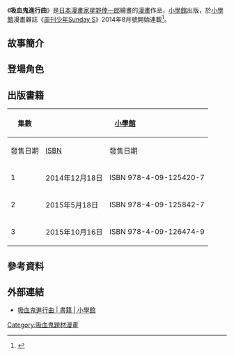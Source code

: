 {{Infobox animanga/Headerofja
|標題 = 吸血鬼進行曲
|圖像 = 
|尺寸 = 
|說明 = 
|日文名稱 = グノーシス・マーチ
|英文名稱 = 
|假名 = 
|羅馬字 = 
|類型 = [[吸血鬼|吸血鬼]][[漫畫|漫畫]]
}}
{{Infobox animanga/name
|官方譯名 =
|正式譯名 = 吸血鬼進行曲
|常用譯名 = 诺斯底进行曲
}}
{{Infobox animanga/Manga
|標題 = 
|作者 = [[星野倖一郎|星野倖一郎]]
|作畫 = 
|出版社 = {{flagicon|JPN}} [[小學館|小學館]]<br/>{{flagicon|HKG}} [[安樂文潮|安樂文潮]]
|連載雜誌 = {{flagicon|JPN}} [[周刊少年Sunday_S|周刊少年Sunday S]]增刊
|label = 
|網路 = 
|發售日 = 
|開始 = 2014年7月
|結束 = 2015年10月
|冊數 = 全3卷
|話數 = 
|其他 = 
}}
{{Infobox animanga/Footerofja}}

《'''吸血鬼進行曲'''》是[[日本|日本]][[漫畫家|漫畫家]][[星野倖一郎|星野倖一郎]]繪畫的[[日本漫畫|漫畫]]作品，[[小學館|小學館]]出版，於[[小學館|小學館]]漫畫雜誌《[[周刊少年Sunday_S|周刊少年Sunday S]]》2014年8月號開始連載<ref>{{cite web|script-title=ja:「AURA」の星野倖一郎ら、サンデーSで新連載3作スタート|url=http://natalie.mu/comic/news/119750|website=[[Natalie_(網站)|Natalie]]|accessdate=2016年11月22日|date=2014年6月25日|archive-date=2019年12月7日|archive-url=https://web.archive.org/web/20191207105817/https://natalie.mu/comic/news/119750|dead-url=no}}</ref>。

== 故事簡介 ==

== 登場角色 ==<!--
; {{nihongo||と}}-->

== 出版書籍 ==
{| class=wikitable style="font-size:small;"
!rowspan="2"|集數
!colspan="2"|{{flagicon|JPN}} [[小學館|小學館]]
!colspan="2"|{{flagicon|HKG}} [[安樂文潮|安樂文潮]]
|-
!發售日期!![[ISBN|ISBN]]!!發售日期!!ISBN
|-
! 1
| 2014年12月18日 || ISBN 978-4-09-125420-7
| 2016年10月3日 || ISBN 978-962-59-9388-1
|-
! 2
| 2015年5月18日 || ISBN 978-4-09-125842-7
| 2016年12月31日 || ISBN 978-962-5993-91-1
|-
! 3
| 2015年10月16日 || ISBN 978-4-09-126474-9
| 2017年3月23日 || ISBN 978-962-5993-93-5
|}

== 參考資料 ==
{{reflist}}

== 外部連結 ==
* {{ja}}[https://csbs.shogakukan.co.jp/book?book_group_id=8319 吸血鬼進行曲 | 書籍 | 小學館]{{Wayback|url=https://csbs.shogakukan.co.jp/book?book_group_id=8319 |date=20200926155623 }}

[[Category:吸血鬼題材漫畫|Category:吸血鬼題材漫畫]]